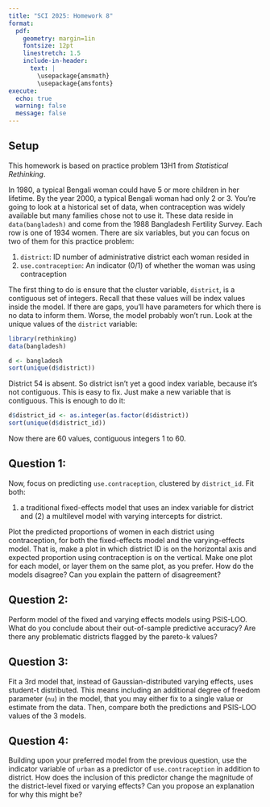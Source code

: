 ```yaml
---
title: "SCI 2025: Homework 8"
format: 
  pdf:
    geometry: margin=1in
    fontsize: 12pt
    linestretch: 1.5
    include-in-header:
      text: |
        \usepackage{amsmath}
        \usepackage{amsfonts}
execute:
  echo: true
  warning: false
  message: false
---
```


## Setup

This homework is based on practice problem 13H1 from *Statistical Rethinking*.

In 1980, a typical Bengali woman could have 5 or more children in her lifetime. By the year 2000, a typical Bengali woman had only 2 or 3. You're going to look at a historical set of data, when contraception was widely available but many families chose not to use it. These data reside in `data(bangladesh)` and come from the 1988 Bangladesh Fertility Survey. Each row is one of 1934 women. There are six variables, but you can focus on two of them for this practice problem:

(1) `district`: ID number of administrative district each woman resided in
(2) `use.contraception`: An indicator (0/1) of whether the woman was using contraception

The first thing to do is ensure that the cluster variable, `district`, is a contiguous set of integers. Recall that these values will be index values inside the model. If there are gaps, you'll have parameters for which there is no data to inform them. Worse, the model probably won't run. Look at the unique values of the `district` variable:

```r
library(rethinking)
data(bangladesh)

d <- bangladesh
sort(unique(d$district))
```

District 54 is absent. So district isn't yet a good index variable, because it's not contiguous. This is easy to fix. Just make a new variable that is contiguous. This is enough to do it:

```r
d$district_id <- as.integer(as.factor(d$district))
sort(unique(d$district_id))
```

Now there are 60 values, contiguous integers 1 to 60. 

## Question 1:

Now, focus on predicting `use.contraception`, clustered by `district_id`. Fit both:

(1) a traditional fixed-effects model that uses an index variable for district and (2) a multilevel model with varying intercepts for district.

Plot the predicted proportions of women in each district using contraception, for both the fixed-effects model and the varying-effects model. That is, make a plot in which district ID is on the horizontal axis and expected proportion using contraception is on the vertical. Make one plot for each model, or layer them on the same plot, as you prefer. How do the models disagree? Can you explain the pattern of disagreement?

## Question 2:

Perform model of the fixed and varying effects models using PSIS-LOO. What do you conclude about their out-of-sample predictive accuracy? Are there any problematic districts flagged by the pareto-k values?

## Question 3:

Fit a 3rd model that, instead of Gaussian-distributed varying effects, uses student-t distributed. This means including an additional degree of freedom parameter (`nu`) in the model, that you may either fix to a single value or estimate from the data. Then, compare both the predictions and PSIS-LOO values of the 3 models.

## Question 4:

Building upon your preferred model from the previous question, use the indicator variable of `urban` as a predictor of `use.contraception` in addition to district. How does the inclusion of this predictor change the magnitude of the district-level fixed or varying effects? Can you propose an explanation for why this might be?




